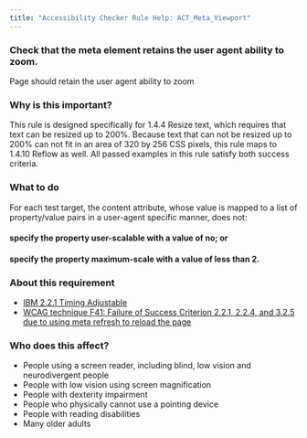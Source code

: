 ```yaml
---
title: "Accessibility Checker Rule Help: ACT_Meta_Viewport"
---
```


<div className="toolHelp">
<Row>
<Column colLg={16} colMd={8} colSm={4} className="toolHead">

### Check that the meta element retains the user agent ability to zoom.

<div id="locLevel"></div>

Page should retain the user agent ability to zoom

</Column>
</Row>
<Row>
<Column colLg={11} colMd={5} colSm={4} className="toolMain">

### Why is this important?

This rule is designed specifically for 1.4.4 Resize text, which requires that text can be resized up to 200%. Because text that can not be resized up to 200% can not fit in an area of 320 by 256 CSS pixels, this rule maps to 1.4.10 Reflow as well. All passed examples in this rule satisfy both success criteria.


<div id="locSnippet"></div>

### What to do

For each test target, the content attribute, whose value is mapped to a list of property/value pairs in a user-agent specific manner, does not:

#### specify the property user-scalable with a value of no; or
#### specify the property maximum-scale with a value of less than 2.

</Column>
<Column colLg={5} colMd={3} colSm={4} className="toolLeft">

### About this requirement

* [IBM 2.2.1 Timing Adjustable](https://www.ibm.com/able/requirements/requirements/#2_2_1)
* [WCAG technique F41: Failure of Success Criterion 2.2.1, 2.2.4, and 3.2.5 due to using meta refresh to reload the page](https://www.w3.org/WAI/WCAG21/Techniques/failures/F41)

### Who does this affect?

* People using a screen reader, including blind, low vision and neurodivergent people
* People with low vision using screen magnification
* People with dexterity impairment
* People who physically cannot use a pointing device
* People with reading disabilities
* Many older adults

</Column>
</Row>
</div>

